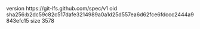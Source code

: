 version https://git-lfs.github.com/spec/v1
oid sha256:b2dc59c82c517dafe3214989a0a1d25d557ea6d62fce6fdccc2444a9843efc15
size 3578
